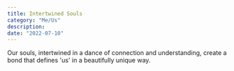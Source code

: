 ```yaml
---
title: Intertwined Souls
category: "Me/Us"
description:
date: "2022-07-10"
---
```


Our souls, intertwined in a dance of connection and understanding, create a bond that defines 'us' in a beautifully unique way.
